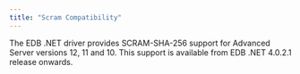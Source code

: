 ```yaml
---
title: "Scram Compatibility"
---
```


<div id="scram_compatibility" class="registered_link"></div>


The EDB .NET driver provides SCRAM-SHA-256 support for Advanced Server versions 12, 11 and 10. This support is available from EDB .NET 4.0.2.1 release onwards.
